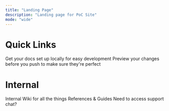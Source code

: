 ```yaml
---
title: "Landing Page"
description: "Landing page for PoC Site"
mode: "wide"
---
```


# Quick Links

<CardGroup cols="3">
  <Card title="Courses & Learning" icon="pen-to-square" href="https://medecision.com">
    Get your docs set up locally for easy development
  </Card>
  <Card title="API Docs" icon="image" href="https://mintlify.com/docs/development">
    Preview your changes before you push to make sure they're perfect
  </Card>
  <Card title="Docs & Guides" icon="sparkles">
    
  </Card>
</CardGroup>

# Internal

<CardGroup cols="2">
  <Card title="Wiki" icon="palette" href="https://mintlify.com/docs/settings/global">
    Internal Wiki for all the things
  </Card>
  <Card title="Reference Material" icon="code" href="https://mintlify.com/docs/api-playground/openapi">
    References & Guides
  </Card>
  <Card title="Intercom" icon="screwdriver-wrench" href="https://mintlify.com/docs/content/components/accordions">
    Need to access support chat?
  </Card>
</CardGroup>